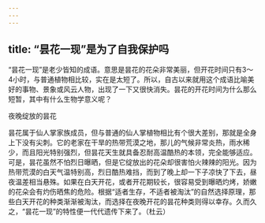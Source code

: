 ```yaml
---
---
---
```

title: “昙花一现”是为了自我保护吗
---




“昙花一现”是老少皆知的成语。意思是昙花的花朵非常美丽，但开花时间只有3～4小时，与普通植物相比较，实在是太短了。所以，自古以来就用这个成语比喻美好的事物、景象或风云人物，出现了一下又很快消失。昙花的开花时间为什么那么短暂，其中有什么生物学意义呢？

夜晚绽放的昙花



昙花属于仙人掌家族成员，但与普通的仙人掌植物相比有个很大差别，那就是全身上下没有尖刺。它的老家在干旱的热带荒漠之地，那儿的气候非常炎热，雨水稀少，而且阳光特别强烈，但昙花天生就具备忍耐高温酷热的本领，完全能够适应。可是，昙花虽然不怕烈日曝晒，但是它绽放出的花朵却很害怕火辣辣的阳光。因为热带荒漠的白天气温特别高，烈日酷热难挡，而到了晚上却一下子凉快了下去，昼夜温差相当悬殊。如果在白天开花，或者开花期较长，很容易受到曝晒灼烤，娇嫩的花朵会有灼伤晒焦的危险。根据“适者生存，不适者被淘汰”的自然选择原理，那些白天开花的种类渐渐被淘汰，而选择在夜晚开花的昙花种类则得以幸存。久而久之，“昙花一现”的特性便一代代遗传下来了。（杜云）